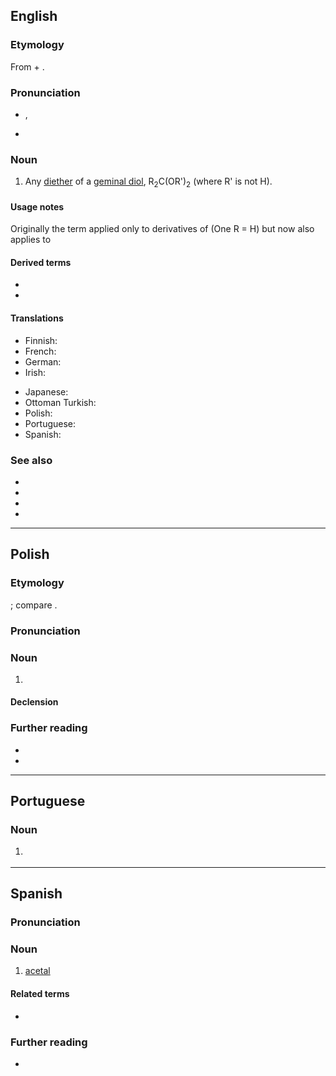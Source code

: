 {{also|Acetal|acétal}}
==English==
{{wikipedia}}

===Etymology===
From {{m|en|acetic|acet(ic)}} + {{m|en|alcohol|al(cohol)}}.

===Pronunciation===
* {{enPR|ăsʹĭtăl'}}, {{IPA|en|/ˈæsɪˌtæl/}}
* {{audio|en|en-us-acetal.ogg|Audio (US)}}

===Noun===
{{en-noun}}

# {{lb|en|organic chemistry}} Any [[diether]] of a [[geminal diol]], R<sub>2</sub>C(OR')<sub>2</sub> (where R' is not H).

====Usage notes====
Originally the term applied only to derivatives of {{m|en|aldehyde|aldehydes}} (One R = H) but now also applies to {{m|en|ketone|ketones}}

====Derived terms====
* {{l|en|ketoacetal}}
* {{l|en|spiroacetal}}

====Translations====
{{trans-top|any diether of a geminal diol}}
* Finnish: {{t|fi|asetaali}}
* French: {{t+|fr|acétal|m}}
* German: {{t+|de|Acetal|n}}
* Irish: {{t|ga|aicéatal|m}}
{{trans-mid}}
* Japanese: {{t|ja|アセタール|tr=asetāru}}
* Ottoman Turkish: {{t|ota|آستل|tr=asetal}}
* Polish: {{t+|pl|acetal|m}}
* Portuguese: {{t|pt|acetal|m}}
* Spanish: {{t+|es|acetal|m}}
{{trans-bottom}}

===See also===
* {{l|en|acetonide}}
* {{l|en|acylal}}
* {{l|en|hemiacetal}}
* {{l|en|ketal}}

----

==Polish==
{{wp|lang=pl}}

===Etymology===
{{intnat|pl}}; compare {{cog|en|acetal}}.

===Pronunciation===
{{pl-p|a=Pl-acetal.ogg}}

===Noun===
{{pl-noun|m-in}}

# {{lb|pl|organic chemistry}} {{l|en|acetal}} 

====Declension====
{{pl-decl-noun-m-in}}

===Further reading===
* {{R:pl:WSJP}}
* {{R:pl:PWN}}

----

==Portuguese==

===Noun===
{{pt-noun|m}}

# {{lb|pt|organic chemistry}} {{l|en|acetal}} {{gloss|any diether of a geminal diol}}

----

==Spanish==
{{wikipedia|lang=es}}

===Pronunciation===
{{es-IPA}}

===Noun===
{{es-noun|m}}

# {{lb|es|organic chemistry}} [[#English|acetal]]

====Related terms====
* {{l|es|cetal}}

===Further reading===
* {{R:DRAE}}